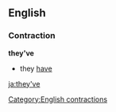 ==English==
===Contraction===
'''they've'''

*they [[have]]

[[Category:English contractions]]

[[ja:they've]]